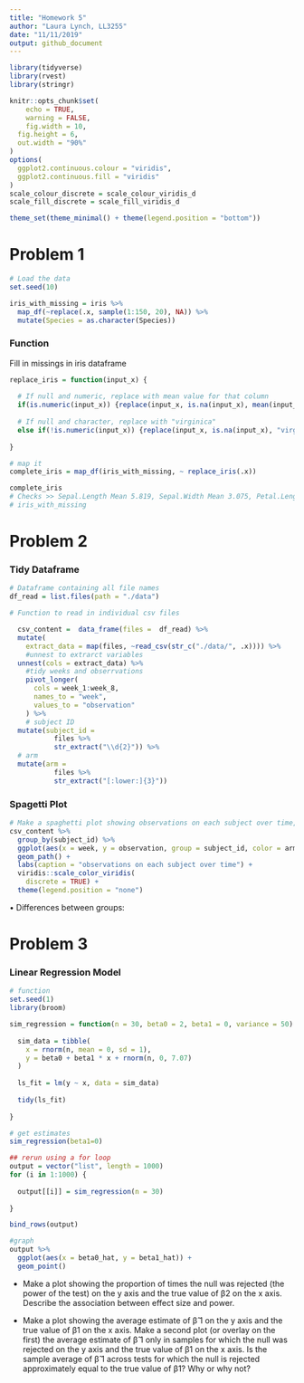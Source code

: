 ```yaml
---
title: "Homework 5"
author: "Laura Lynch, LL3255"
date: "11/11/2019"
output: github_document
---
```


```r

library(tidyverse)
library(rvest)
library(stringr)

knitr::opts_chunk$set(
	echo = TRUE,
	warning = FALSE,
	fig.width = 10, 
  fig.height = 6,
  out.width = "90%"
)
options(
  ggplot2.continuous.colour = "viridis",
  ggplot2.continuous.fill = "viridis"
)
scale_colour_discrete = scale_colour_viridis_d
scale_fill_discrete = scale_fill_viridis_d

theme_set(theme_minimal() + theme(legend.position = "bottom"))
```

# Problem 1
```r
# Load the data
set.seed(10)

iris_with_missing = iris %>% 
  map_df(~replace(.x, sample(1:150, 20), NA)) %>%
  mutate(Species = as.character(Species))
```

### Function

Fill in missings in iris dataframe
```r
replace_iris = function(input_x) {
  
  # If null and numeric, replace with mean value for that column
  if(is.numeric(input_x)) {replace(input_x, is.na(input_x), mean(input_x,na.rm = TRUE))}
  
  # If null and character, replace with "virginica"
  else if(!is.numeric(input_x)) {replace(input_x, is.na(input_x), "virginica")}
  
}

# map it
complete_iris = map_df(iris_with_missing, ~ replace_iris(.x))

complete_iris
# Checks >> Sepal.Length Mean 5.819, Sepal.Width Mean 3.075, Petal.Length Mean 3.765, Petal.Width Mean 1.192 
# iris_with_missing
```


# Problem 2

### Tidy Dataframe
```r
# Dataframe containing all file names
df_read = list.files(path = "./data")

# Function to read in individual csv files

  csv_content =  data_frame(files =  df_read) %>%
  mutate(
    extract_data = map(files, ~read_csv(str_c("./data/", .x)))) %>% 
    #unnest to extrarct variables
  unnest(cols = extract_data) %>%
    #tidy weeks and obserrvations
    pivot_longer(
      cols = week_1:week_8,
      names_to = "week",
      values_to = "observation"
    ) %>%
    # subject ID
  mutate(subject_id = 
           files %>%
           str_extract("\\d{2}")) %>%
  # arm
  mutate(arm = 
           files %>%
           str_extract("[:lower:]{3}"))
```


### Spagetti Plot
```r
# Make a spaghetti plot showing observations on each subject over time, and comment on differences between groups.
csv_content %>% 
  group_by(subject_id) %>%
  ggplot(aes(x = week, y = observation, group = subject_id, color = arm)) +
  geom_path() + 
  labs(caption = "observations on each subject over time") + 
  viridis::scale_color_viridis(
    discrete = TRUE) + 
  theme(legend.position = "none")
```
• Differences between groups: 


# Problem 3

### Linear Regression Model 
```r
# function
set.seed(1)
library(broom)

sim_regression = function(n = 30, beta0 = 2, beta1 = 0, variance = 50) {
  
  sim_data = tibble(
    x = rnorm(n, mean = 0, sd = 1),
    y = beta0 + beta1 * x + rnorm(n, 0, 7.07)
  )
  
  ls_fit = lm(y ~ x, data = sim_data)
  
  tidy(ls_fit)
  
}
```

```r
# get estimates
sim_regression(beta1=0)
```

```r
## rerun using a for loop
output = vector("list", length = 1000)
for (i in 1:1000) {
  
  output[[i]] = sim_regression(n = 30)
  
}

bind_rows(output) 
```


```r
#graph
output %>% 
  ggplot(aes(x = beta0_hat, y = beta1_hat)) + 
  geom_point()
```
* Make a plot showing the proportion of times the null was rejected (the power of the test) on the y axis and the true value of β2 on the x axis. Describe the association between effect size and power.


* Make a plot showing the average estimate of β̂ 1 on the y axis and the true value of β1 on the x axis. Make a second plot (or overlay on the first) the average estimate of β̂ 1 only in samples for which the null was rejected on the y axis and the true value of β1 on the x axis. Is the sample average of β̂ 1 across tests for which the null is rejected approximately equal to the true value of β1? Why or why not?


